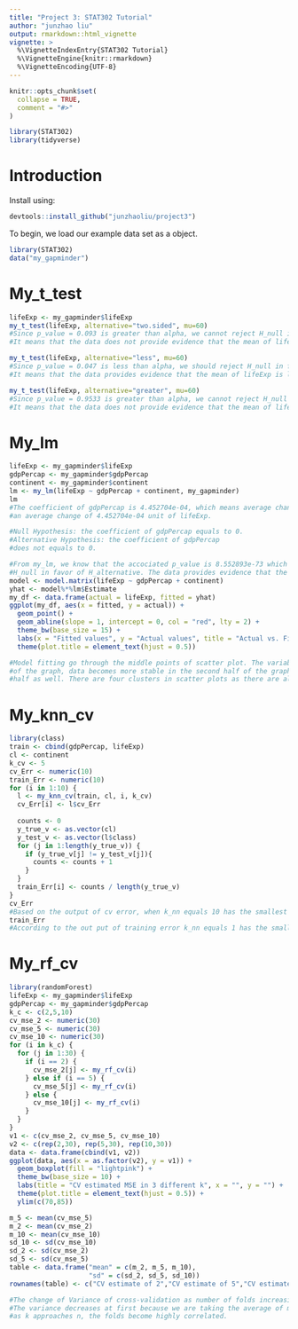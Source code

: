 ```yaml
---
title: "Project 3: STAT302 Tutorial"
author: "junzhao liu"
output: rmarkdown::html_vignette
vignette: >
  %\VignetteIndexEntry{STAT302 Tutorial}
  %\VignetteEngine{knitr::rmarkdown}
  %\VignetteEncoding{UTF-8}
---
```


```r
knitr::opts_chunk$set(
  collapse = TRUE,
  comment = "#>"
)
```

```r
library(STAT302)
library(tidyverse)
```
# Introduction  
  Install \texttt{Project3} using:
```r
devtools::install_github("junzhaoliu/project3")
```  
  
  To begin, we load our example data set as a \texttt{my_gapminder} object.
```r
library(STAT302)
data("my_gapminder")
```

# My_t_test  
  
```r
lifeExp <- my_gapminder$lifeExp
my_t_test(lifeExp, alternative="two.sided", mu=60)
#Since p_value = 0.093 is greater than alpha, we cannot reject H_null in favor of H_alternative. 
#It means that the data does not provide evidence that the mean of lifeExp is not equal to 60.

my_t_test(lifeExp, alternative="less", mu=60)
#Since p_value = 0.047 is less than alpha, we should reject H_null in favor of H_alternative. 
#It means that the data provides evidence that the mean of lifeExp is less than 60.

my_t_test(lifeExp, alternative="greater", mu=60)
#Since p_value = 0.9533 is greater than alpha, we cannot reject H_null in favor of H_alternative. 
#It means that the data does not provide evidence that the mean of lifeExp is greater 60.
```

# My_lm
```r
lifeExp <- my_gapminder$lifeExp
gdpPercap <- my_gapminder$gdpPercap
continent <- my_gapminder$continent
lm <- my_lm(lifeExp ~ gdpPercap + continent, my_gapminder)
lm
#The coefficient of gdpPercap is 4.452704e-04, which means average change of 1 unit gdpPercap is associated with 
#an average change of 4.452704e-04 unit of lifeExp.

#Null Hypothesis: the coefficient of gdpPercap equals to 0.
#Alternative Hypothesis: the coefficient of gdpPercap 
#does not equals to 0.

#From my_lm, we know that the accociated p_value is 8.552893e-73 which is less than alpha = 0.05. Thus, we should reject 
#H_null in favor of H_alternative. The data provides evidence that the coefficient of gdpPercap does not equals to 0.
model <- model.matrix(lifeExp ~ gdpPercap + continent)
yhat <- model%*%lm$Estimate
my_df <- data.frame(actual = lifeExp, fitted = yhat)
ggplot(my_df, aes(x = fitted, y = actual)) +
  geom_point() +
  geom_abline(slope = 1, intercept = 0, col = "red", lty = 2) + 
  theme_bw(base_size = 15) +
  labs(x = "Fitted values", y = "Actual values", title = "Actual vs. Fitted") +
  theme(plot.title = element_text(hjust = 0.5))

#Model fitting go through the middle points of scatter plot. The variability of actual data is very large at in the first half 
#of the graph, data becomes more stable in the second half of the graph, and the linear fitting is more fit in the second 
#half as well. There are four clusters in scatter plots as there are also four different continents in our data. 
```

# My_knn_cv
```r
library(class)
train <- cbind(gdpPercap, lifeExp)
cl <- continent
k_cv <- 5
cv_Err <- numeric(10)
train_Err <- numeric(10)
for (i in 1:10) {
  l <- my_knn_cv(train, cl, i, k_cv)
  cv_Err[i] <- l$cv_Err
  
  counts <- 0
  y_true_v <- as.vector(cl)
  y_test_v <- as.vector(l$class)
  for (j in 1:length(y_true_v)) {
    if (y_true_v[j] != y_test_v[j]){
      counts <- counts + 1
    }
  }
  train_Err[i] <- counts / length(y_true_v)
}
cv_Err 
#Based on the output of cv error, when k_nn equals 10 has the smallest error, so we choose k_nn equals 10
train_Err
#According to the out put of training error k_nn equals 1 has the smallest error, so we choose k_nn equals 1
```

# My_rf_cv
```r
library(randomForest)
lifeExp <- my_gapminder$lifeExp
gdpPercap <- my_gapminder$gdpPercap
k_c <- c(2,5,10)
cv_mse_2 <- numeric(30)
cv_mse_5 <- numeric(30)
cv_mse_10 <- numeric(30)
for (i in k_c) {
  for (j in 1:30) {
    if (i == 2) {
      cv_mse_2[j] <- my_rf_cv(i)
    } else if (i == 5) {
      cv_mse_5[j] <- my_rf_cv(i)
    } else {
      cv_mse_10[j] <- my_rf_cv(i) 
    }
  }
}
v1 <- c(cv_mse_2, cv_mse_5, cv_mse_10)
v2 <- c(rep(2,30), rep(5,30), rep(10,30))
data <- data.frame(cbind(v1, v2))
ggplot(data, aes(x = as.factor(v2), y = v1)) +
  geom_boxplot(fill = "lightpink") +
  theme_bw(base_size = 10) +
  labs(title = "CV estimated MSE in 3 different k", x = "", y = "") +
  theme(plot.title = element_text(hjust = 0.5)) +
  ylim(c(70,85))

m_5 <- mean(cv_mse_5)
m_2 <- mean(cv_mse_2)
m_10 <- mean(cv_mse_10)
sd_10 <- sd(cv_mse_10)
sd_2 <- sd(cv_mse_2)
sd_5 <- sd(cv_mse_5)
table <- data.frame("mean" = c(m_2, m_5, m_10),
                    "sd" = c(sd_2, sd_5, sd_10))
rownames(table) <- c("CV estimate of 2","CV estimate of 5","CV estimate of 10")

#The change of Variance of cross-validation as number of folds increasing is more u-shaped than linear relation. 
#The variance decreases at first because we are taking the average of more trials. It increases later because 
#as k approaches n, the folds become highly correlated.
```


